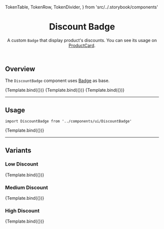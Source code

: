 

  TokenTable,
  TokenRow,
  TokenDivider,
} from 'src/../.storybook/components'

<Meta title="Molecules/Badge/DiscountBadge" component={DiscountBadge} />


<header>

# Discount Badge

A custom `Badge` that display product's discounts. You can see its usage on [ProductCard](?path=/docs/molecules-productcard--overview-default).

</header>

## Overview

The `DiscountBadge` component uses [Badge](?path=/docs/molecules-badge-default--overview-neutral) as base.

<Canvas>
  <Story
    name="overview-default"
    args={{
      size: 'small',
      listPrice: 45,
      spotPrice: 40,
    }}
  >
    {Template.bind({})}
  </Story>
  <Story
    name="overview-discount-medium"
    args={{
      size: 'small',
      listPrice: 65,
      spotPrice: 40,
    }}
  >
    {Template.bind({})}
  </Story>
  <Story
    name="overview-discount-high"
    args={{
      size: 'small',
      listPrice: 80,
      spotPrice: 40,
    }}
  >
    {Template.bind({})}
  </Story>
</Canvas>

---

## Usage

`import DiscountBadge from '../components/ui/DiscountBadge'`

<Canvas>
  <Story
    name="default"
    args={{
      size: 'small',
      listPrice: 45,
      spotPrice: 40,
    }}
  >
    {Template.bind({})}
  </Story>
</Canvas>

<ArgsTable story="default" />

---

## Variants

### Low Discount

<Canvas>
  <Story
    name="badge-discount-low"
    args={{
      size: 'small',
      listPrice: 45,
      spotPrice: 40,
    }}
  >
    {Template.bind({})}
  </Story>
</Canvas>

<TokenTable>
  <TokenRow
    token="--fs-badge-discount-low-bkg-color"
    value="var(--fs-badge-success-bkg-color)"
    globalValue="var(--fs-color-success-bkg)"
    isColor
  />
  <TokenRow
    token="--fs-badge-discount-low-text-color"
    value="var(--fs-badge-success-text-color)"
    globalValue="var(--fs-color-text)"
    isColor
  />
  <TokenRow
    token="--fs-badge-discount-low-border-color"
    value="var(--fs-badge-success-border-color)"
    globalValue="var(--fs-color-success-bkg)"
    isColor
  />
</TokenTable>

### Medium Discount

<Canvas>
  <Story
    name="badge-discount-medium"
    args={{
      size: 'small',
      listPrice: 65,
      spotPrice: 40,
    }}
  >
    {Template.bind({})}
  </Story>
</Canvas>

<TokenTable>
  <TokenRow
    token="--fs-badge-discount-medium-bkg-color"
    value="var(--fs-badge-warning-bkg-color)"
    globalValue="var(--fs-color-warning-bkg)"
    isColor
  />
  <TokenRow
    token="--fs-badge-discount-medium-text-color"
    value="var(--fs-badge-warning-text-color)"
    globalValue="var(--fs-color-warning-text)"
    isColor
  />
  <TokenRow
    token="--fs-badge-discount-medium-border-color"
    value="var(--fs-badge-warning-border-color)"
    globalValue="var(--fs-color-warning-bkg)"
    isColor
  />
</TokenTable>

### High Discount

<Canvas>
  <Story
    name="badge-discount-high"
    args={{
      size: 'small',
      listPrice: 80,
      spotPrice: 40,
    }}
  >
    {Template.bind({})}
  </Story>
</Canvas>

<TokenTable>
  <TokenRow
    token="--fs-badge-discount-high-bkg-color"
    value="var(--fs-badge-danger-bkg-color)"
    globalValue="var(--fs-color-danger-bkg)"
    isColor
  />
  <TokenRow
    token="--fs-badge-discount-high-text-color"
    value="var(--fs-badge-danger-text-color)"
    globalValue="var(--fs-color-text)"
    isColor
  />
  <TokenRow
    token="--fs-badge-discount-high-border-color"
    value="var(--fs-badge-danger-border-color)"
    globalValue="var(--fs-color-danger-bkg)"
    isColor
  />
</TokenTable>
